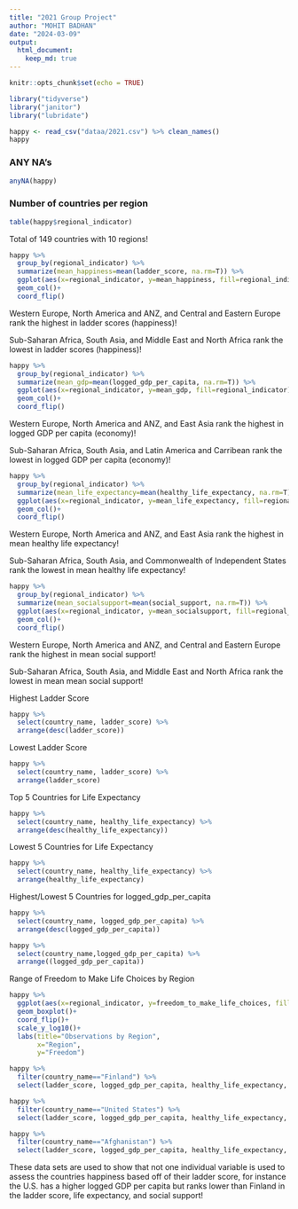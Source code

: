 ```yaml
---
title: "2021 Group Project"
author: "MOHIT BADHAN"
date: "2024-03-09"
output: 
  html_document: 
    keep_md: true
---
```


```r
knitr::opts_chunk$set(echo = TRUE)
```



```r
library("tidyverse")
library("janitor")
library("lubridate")
```

```r
happy <- read_csv("dataa/2021.csv") %>% clean_names()
happy
```


### ANY NA's

```r
anyNA(happy)
```

### Number of countries per region

```r
table(happy$regional_indicator)
```
Total of 149 countries with 10 regions!


```r
happy %>%
  group_by(regional_indicator) %>%
  summarize(mean_happiness=mean(ladder_score, na.rm=T)) %>%
  ggplot(aes(x=regional_indicator, y=mean_happiness, fill=regional_indicator))+ 
  geom_col()+
  coord_flip()
```

Western Europe, North America and ANZ, and Central and Eastern Europe rank the highest in ladder scores (happiness)!

Sub-Saharan Africa, South Asia, and Middle East and North Africa rank the lowest in ladder scores (happiness)!

```r
happy %>%
  group_by(regional_indicator) %>%
  summarize(mean_gdp=mean(logged_gdp_per_capita, na.rm=T)) %>%
  ggplot(aes(x=regional_indicator, y=mean_gdp, fill=regional_indicator))+ 
  geom_col()+
  coord_flip()
```

Western Europe, North America and ANZ, and East Asia rank the highest in logged GDP per capita (economy)!

Sub-Saharan Africa, South Asia, and Latin America and Carribean rank the lowest in logged GDP per capita (economy)!

```r
happy %>%
  group_by(regional_indicator) %>%
  summarize(mean_life_expectancy=mean(healthy_life_expectancy, na.rm=T)) %>%
  ggplot(aes(x=regional_indicator, y=mean_life_expectancy, fill=regional_indicator))+ 
  geom_col()+
  coord_flip()
```

Western Europe, North America and ANZ, and East Asia rank the highest in mean healthy life expectancy!

Sub-Saharan Africa, South Asia, and Commonwealth of Independent States rank the lowest in mean healthy life expectancy!


```r
happy %>%
  group_by(regional_indicator) %>%
  summarize(mean_socialsupport=mean(social_support, na.rm=T)) %>%
  ggplot(aes(x=regional_indicator, y=mean_socialsupport, fill=regional_indicator))+ 
  geom_col()+
  coord_flip()
```

Western Europe, North America and ANZ, and Central and Eastern Europe rank the highest in mean social support!

Sub-Saharan Africa, South Asia, and Middle East and North Africa rank the lowest in mean  mean social support!

Highest Ladder Score 

```r
happy %>%
  select(country_name, ladder_score) %>%
  arrange(desc(ladder_score))
```

Lowest Ladder Score 

```r
happy %>%
  select(country_name, ladder_score) %>%
  arrange(ladder_score)
```

Top 5 Countries for Life Expectancy

```r
happy %>%
  select(country_name, healthy_life_expectancy) %>%
  arrange(desc(healthy_life_expectancy))
```

Lowest 5 Countries for Life Expectancy

```r
happy %>%
  select(country_name, healthy_life_expectancy) %>%
  arrange(healthy_life_expectancy)
```


Highest/Lowest 5 Countries for logged_gdp_per_capita

```r
happy %>%
  select(country_name, logged_gdp_per_capita) %>%
  arrange(desc(logged_gdp_per_capita))
```

```r
happy %>%
  select(country_name,logged_gdp_per_capita) %>%
  arrange((logged_gdp_per_capita))
```



Range of Freedom to Make Life Choices by Region

```r
happy %>% 
  ggplot(aes(x=regional_indicator, y=freedom_to_make_life_choices, fill=regional_indicator))+
  geom_boxplot()+
  coord_flip()+
  scale_y_log10()+
  labs(title="Observations by Region",
       x="Region",
       y="Freedom")
```

```r
happy %>%
  filter(country_name=="Finland") %>%
  select(ladder_score, logged_gdp_per_capita, healthy_life_expectancy, social_support)
```

```r
happy %>%
  filter(country_name=="United States") %>%
  select(ladder_score, logged_gdp_per_capita, healthy_life_expectancy, social_support) 
```



```r
happy %>%
  filter(country_name=="Afghanistan") %>%
  select(ladder_score, logged_gdp_per_capita, healthy_life_expectancy, social_support) 
```


These data sets are used to show that not one individual variable is used to assess the countries happiness based off of their ladder score, for instance the U.S. has a higher logged GDP per capita but ranks lower than Finland in the ladder score, life expectancy, and social support! 






